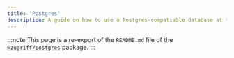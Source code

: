 ```yaml
---
title: 'Postgres'
description: A guide on how to use a Postgres-compatiable database at the edge.
---
```


:::note
This page is a re-export of the `README.md` file of the [`@zugriff/postgres`](https://npmjs.com/@zugriff/postgres) package.
:::


<README />
